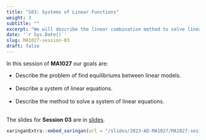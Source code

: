 ```yaml
---
title: "S03: Systems of Linear Functions"
weight: 3
subtitle: ""
excerpt: "We will describe the linear combination method to solve linear systems of equations."
date: '`r Sys.Date()`'
slug: MA1027-session-03
draft: false
---
```


In this session of **MA1027** our goals are:

* Describe the problem of find equilibriums between linear models. <br/><br/>
* Describe a system of linear equations. <br/><br/>
* Describe the method to solve a system of linear equations. <br/><br/>

The slides for **Session 03** are in [slides](/slides/2023-AD-MA1027/MA1027-sesion-03).

```r
xaringanExtra::embed_xaringan(url = "/slides/2023-AD-MA1027/MA1027-sesion-03", ratio = "4:3")
```